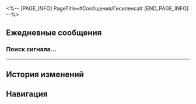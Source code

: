 <%-- [PAGE_INFO]
PageTitle=#Сообщения/Гисиленса#
[END_PAGE_INFO] --%>
{{Сообщение Инфобокс
|id          = 1410
|Изображение = Персонаж Гисиленса Иконка.png
|Тип         = Персонаж
|Отправитель = Гисиленса
|ПодписьСоо  = Привет. Выпьем медового нектара?
|Фракция     = Амфореус
}}

==Ежедневные сообщения==
===Поиск сигнала...===
{{Сообщения
|условие_получения = 
|текст=
:{{Диалог|Предупреждение}} Поиск сигнала...
:{{Диалог|Предупреждение}} Нестабильное соединение
:{{Диалог|Предупреждение}} Файл «Звуки моря ♫» отправлен
:'''Гисиленса:''' Серый малёк, тебе слышно? Секундочку! Слышно? [Обнаружен шум. Не удаётся распознать.]
:{{Диалог|Предупреждение}} [Преобразование голосового сообщения завершено]
:'''Гисиленса:''' Нам следовало бы разделить бутылочку медового нектара и вместе потанцевать: раньше делали после возвращения с поля боя. Но я знаю, что ты здесь не останешься, и твоё дальнейшее путешествие будет полно ещё больших опасностей. Жаль только, что я не успеваю устроить для тебя победный пир.
:{{Диалог|Предупреждение}} [Преобразование голосового сообщения завершено]
:'''Гисиленса:''' Звуки моря со мной уже тысячу лет, и я дарю их тебе вместе с моей любимой песней. Отдохни хорошенько, и пусть тебе приснятся хорошие сны.
:{{Диалог|Предупреждение}} [Преобразование голосового сообщения завершено]
:'''Гисиленса:''' ♫ Взлетает разбитый клинок, пока ветра стихи читают, падает зимний снежок, а буря утихает ♫
:{{Диалог|Предупреждение}} [Преобразование голосового сообщения завершено]
:'''Гисиленса:''' ♫ Волнами бушует медовый нектар, его барашки из пены распускаются цветами. Повеселимся же на пиру в последний раз ♫
:{{Диалог|Предупреждение}} [Преобразование голосового сообщения завершено]
:'''Гисиленса:''' ♫ На острие моего клинка пляшут золотые платья и лазурные огоньки ♫
:{{Диалог|Предупреждение}} [Преобразование голосового сообщения завершено]
:'''Гисиленса:''' ♫ О волны, не уносите их, не покидайте сердца моего ♫
:{{Диалог|Предупреждение}} [Преобразование голосового сообщения завершено]
:'''Гисиленса:''' ♫ Подступает новый рассвет, но почему ты уходишь, прилив? ♫
:{{Диалог|Предупреждение}} [Преобразование голосового сообщения завершено]
:'''Гисиленса:''' ♫ Почему ты уходишь? ♫
:{{Диалог|Предупреждение}} [Преобразование голосового сообщения завершено]
:'''Гисиленса:''' [Слишком низкая громкость, голосовое сообщение не распознано]
:'''Гисиленса:''' Серый малёк, пусть каждый твой шаг сопровождает нежный шум волн.
:{{Диалог|Предупреждение}} [Преобразование голосового сообщения завершено]
:'''Гисиленса:''' Кстати, тот океан за пределами неба... он из твоих воспоминаний, да?
:{{Диалог|Предупреждение}} [Преобразование голосового сообщения завершено]
:'''Гисиленса:''' Да, мне нравится. Очень-очень.
:{{Диалог|Предупреждение}} [Преобразование голосового сообщения завершено]
:{{Диалог|Предупреждение}} Нестабильное соединение
:'''Гисиленса:''' Когда. Получишь. Помоги. Сохрани. Красоту. Я. Не могу. Чувства. При встрече. Смогу. Настоящие. Чувства.
:{{Диалог|Предупреждение}} [Преобразование голосового сообщения завершено]
:{Выбор} {{MC|ж=Послушала|м=Послушал}}.
::'''(Первопроходец):''' {{MC|ж=Послушала|м=Послушал}}. Очень красивая песня.
::'''(Первопроходец):''' И все наверняка услышат.
:{Выбор} Споёшь ещё раз!
::'''(Первопроходец):''' Тогда, когда мы со всеми увидимся.
::'''(Первопроходец):''' Споёшь ещё раз!
:{Выбор} Когда мы встретимся?
::'''(Первопроходец):''' Когда мы встретимся?
:{{Диалог|Предупреждение}} Ошибка отправки сообщения.
:{{Диалог|Предупреждение}} Пользователь в настоящее время недоступен. Попробуйте позднее.
}}
----

==История изменений==
{{История изменений|3.5}}

==Навигация==
{{Сообщения Навбокс}}